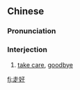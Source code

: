 ==Chinese==
{{zh-forms}}

===Pronunciation===
{{zh-pron
|m=zǒuhǎo
|c=zau2 hou2
|cat=intj
}}

===Interjection===
{{zh-interj}}

# [[take care]], [[goodbye]]

[[fj:走好]]